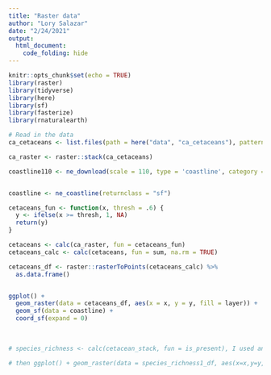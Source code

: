 ```yaml
---
title: "Raster data"
author: "Lory Salazar"
date: "2/24/2021"
output: 
  html_document:
    code_folding: hide
---
```


```r
knitr::opts_chunk$set(echo = TRUE)
library(raster)
library(tidyverse)
library(here)
library(sf)
library(fasterize)
library(rnaturalearth)
```

```r
# Read in the data
ca_cetaceans <- list.files(path = here("data", "ca_cetaceans"), pattern = "*.tif", full.names = TRUE)

ca_raster <- raster::stack(ca_cetaceans)
```



```r
coastline110 <- ne_download(scale = 110, type = 'coastline', category = 'physical', returnclass = "sf")


coastline <- ne_coastline(returnclass = "sf")
```



```r
cetaceans_fun <- function(x, thresh = .6) {
  y <- ifelse(x >= thresh, 1, NA)
  return(y)
}

cetaceans <- calc(ca_raster, fun = cetaceans_fun)
cetaceans_calc <- calc(cetaceans, fun = sum, na.rm = TRUE)

cetaceans_df <- raster::rasterToPoints(cetaceans_calc) %>%
  as.data.frame()


ggplot() +
  geom_raster(data = cetaceans_df, aes(x = x, y = y, fill = layer)) +
  geom_sf(data = coastline) +
  coord_sf(expand = 0)
  
  
  
# species_richness <- calc(cetacean_stack, fun = is_present), I used another calc() to find out how many spp in each cell species_richness1 <- calc(species_richness, fun = sum, na.rm = TRUE). I had to add the argument na.rm = TRUE because if I sum an object with NA, the results will be NA.  Then converted species_richness_1 to a df and was able to add this layer to ggplot(): geom_raster(data = species_richness1_df, aes(x=x,y=y, fill = layer))

# then ggplot() + geom_raster(data = species_richness1_df, aes(x=x,y=y, fill = layer)) + geom_sf(data = coastline110) + etc etc

```

